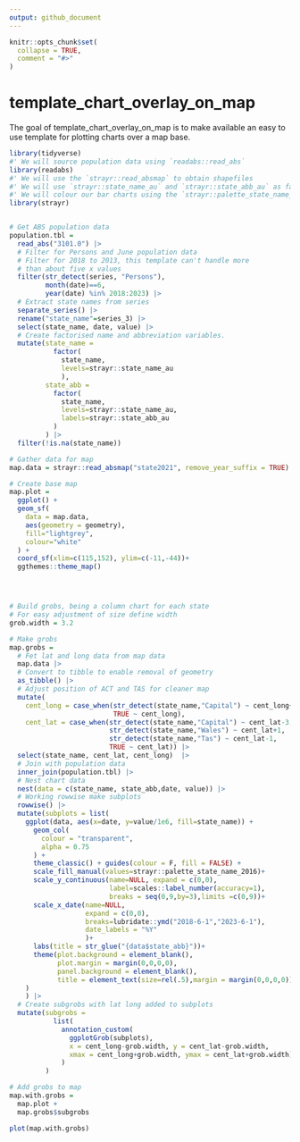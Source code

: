 ```yaml
---
output: github_document
---
```


<!-- README.md is generated from README.Rmd. Please edit that file -->

```r
knitr::opts_chunk$set(
  collapse = TRUE,
  comment = "#>"
)
```

# template_chart_overlay_on_map

<!-- badges: start -->
<!-- badges: end -->

The goal of template_chart_overlay_on_map is to make available an easy to use template for plotting charts over a map base.


```r
library(tidyverse)
#' We will source population data using `readabs::read_abs`
library(readabs)
#' We will use the `strayr::read_absmap` to obtain shapefiles
#' We will use `strayr::state_name_au` and `strayr::state_abb_au` as factor levels
#' We will colour our bar charts using the `strayr::palette_state_name_2016` palette
library(strayr)


# Get ABS population data
population.tbl =
  read_abs("3101.0") |>
  # Filter for Persons and June population data
  # Filter for 2018 to 2013, this template can't handle more
  # than about five x values
  filter(str_detect(series, "Persons"),
         month(date)==6,
         year(date) %in% 2018:2023) |>
  # Extract state names from series
  separate_series() |> 
  rename("state_name"=series_3) |>
  select(state_name, date, value) |> 
  # Create factorised name and abbreviation variables.
  mutate(state_name = 
           factor(
             state_name,
             levels=strayr::state_name_au
             ),
         state_abb = 
           factor(
             state_name,
             levels=strayr::state_name_au,
             labels=strayr::state_abb_au
           )
         ) |> 
  filter(!is.na(state_name))

# Gather data for map
map.data = strayr::read_absmap("state2021", remove_year_suffix = TRUE) 

# Create base map
map.plot =
  ggplot() +
  geom_sf(
    data = map.data,
    aes(geometry = geometry),
    fill="lightgrey",
    colour="white"
  ) +
  coord_sf(xlim=c(115,152), ylim=c(-11,-44))+
  ggthemes::theme_map()




# Build grobs, being a column chart for each state
# For easy adjustment of size define width
grob.width = 3.2

# Make grobs
map.grobs =
  # Fet lat and long data from map data
  map.data |> 
  # Convert to tibble to enable removal of geometry
  as_tibble() |>  
  # Adjust position of ACT and TAS for cleaner map
  mutate(
    cent_long = case_when(str_detect(state_name,"Capital") ~ cent_long+5, 
                          TRUE ~ cent_long),
    cent_lat = case_when(str_detect(state_name,"Capital") ~ cent_lat-3, 
                         str_detect(state_name,"Wales") ~ cent_lat+1, 
                         str_detect(state_name,"Tas") ~ cent_lat-1, 
                         TRUE ~ cent_lat)) |> 
  select(state_name, cent_lat, cent_long)  |>
  # Join with population data
  inner_join(population.tbl) |> 
  # Nest chart data
  nest(data = c(state_name, state_abb,date, value)) |> 
  # Working rowwise make subplots
  rowwise() |> 
  mutate(subplots = list(
    ggplot(data, aes(x=date, y=value/1e6, fill=state_name)) + 
      geom_col(
        colour = "transparent",
        alpha = 0.75
      ) +
      theme_classic() + guides(colour = F, fill = FALSE) +
      scale_fill_manual(values=strayr::palette_state_name_2016)+
      scale_y_continuous(name=NULL, expand = c(0,0),
                         label=scales::label_number(accuracy=1),
                         breaks = seq(0,9,by=3),limits =c(0,9))+
      scale_x_date(name=NULL, 
                   expand = c(0,0),
                   breaks=lubridate::ymd("2018-6-1","2023-6-1"),
                   date_labels = "%Y"
                   )+
      labs(title = str_glue("{data$state_abb}"))+
      theme(plot.background = element_blank(),
            plot.margin = margin(0,0,0,0),
            panel.background = element_blank(),
            title = element_text(size=rel(.5),margin = margin(0,0,0,0)))
    )
    ) |> 
  # Create subgrobs with lat long added to subplots
  mutate(subgrobs = 
           list(
             annotation_custom(
               ggplotGrob(subplots), 
               x = cent_long-grob.width, y = cent_lat-grob.width, 
               xmax = cent_long+grob.width, ymax = cent_lat+grob.width)
             )
         ) 

# Add grobs to map
map.with.grobs =
  map.plot + 
  map.grobs$subgrobs

```

```r
plot(map.with.grobs)
```

